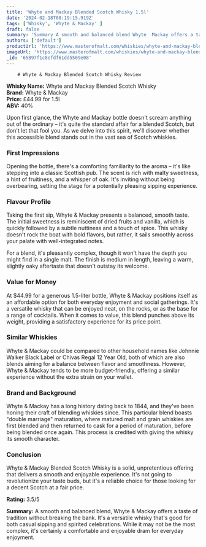 ```yaml
---
title: 'Whyte and Mackay Blended Scotch Whisky 1.5l'
date: '2024-02-18T08:19:15.919Z'
tags: ['Whisky', 'Whyte & Mackay' ]
draft: false
summary: 'Summary A smooth and balanced blend Whyte  Mackay offers a taste of tradition without breaking the bank Its a versatile whisky thats good for both casual sipping and spirited celebrations While it may not be the most complex its certainly a comfortable and enjoyable dram for everyday enjoyment...'
authors: ['default']
productUrl: 'https://www.masterofmalt.com/whiskies/whyte-and-mackay-blended-scotch-whisky-1-5l/'
imageUrl: 'https://www.masterofmalt.com/whiskies/whyte-and-mackay-blended-scotch-whisky-1-5l.jpg'
_id: '65897f1c8efdf61dd5509e08'
---
```

        
        # Whyte & Mackay Blended Scotch Whisky Review

**Whisky Name:** Whyte and Mackay Blended Scotch Whisky  
**Brand:** Whyte & Mackay  
**Price:** £44.99 for 1.5l  
**ABV:** 40%

Upon first glance, the Whyte and Mackay bottle doesn't scream anything out of the ordinary – it's quite the standard affair for a blended Scotch, but don't let that fool you. As we delve into this spirit, we'll discover whether this accessible blend stands out in the vast sea of Scotch whiskies.

### First Impressions
Opening the bottle, there's a comforting familiarity to the aroma – it's like stepping into a classic Scottish pub. The scent is rich with malty sweetness, a hint of fruitiness, and a whisper of oak. It's inviting without being overbearing, setting the stage for a potentially pleasing sipping experience.

### Flavour Profile
Taking the first sip, Whyte & Mackay presents a balanced, smooth taste. The initial sweetness is reminiscent of dried fruits and vanilla, which is quickly followed by a subtle nuttiness and a touch of spice. This whisky doesn't rock the boat with bold flavors, but rather, it sails smoothly across your palate with well-integrated notes.

For a blend, it's pleasantly complex, though it won't have the depth you might find in a single malt. The finish is medium in length, leaving a warm, slightly oaky aftertaste that doesn't outstay its welcome.

### Value for Money
At $44.99 for a generous 1.5-liter bottle, Whyte & Mackay positions itself as an affordable option for both everyday enjoyment and social gatherings. It's a versatile whisky that can be enjoyed neat, on the rocks, or as the base for a range of cocktails. When it comes to value, this blend punches above its weight, providing a satisfactory experience for its price point.

### Similar Whiskies
Whyte & Mackay could be compared to other household names like Johnnie Walker Black Label or Chivas Regal 12 Year Old, both of which are also blends aiming for a balance between flavor and smoothness. However, Whyte & Mackay tends to be more budget-friendly, offering a similar experience without the extra strain on your wallet.

### Brand and Background
Whyte & Mackay has a long history dating back to 1844, and they've been honing their craft of blending whiskies since. This particular blend boasts "double marriage" maturation, where matured malt and grain whiskies are first blended and then returned to cask for a period of maturation, before being blended once again. This process is credited with giving the whisky its smooth character.

### Conclusion
Whyte & Mackay Blended Scotch Whisky is a solid, unpretentious offering that delivers a smooth and enjoyable experience. It's not going to revolutionize your taste buds, but it's a reliable choice for those looking for a decent Scotch at a fair price.

**Rating:** 3.5/5

**Summary:** A smooth and balanced blend, Whyte & Mackay offers a taste of tradition without breaking the bank. It's a versatile whisky that's good for both casual sipping and spirited celebrations. While it may not be the most complex, it's certainly a comfortable and enjoyable dram for everyday enjoyment.
      